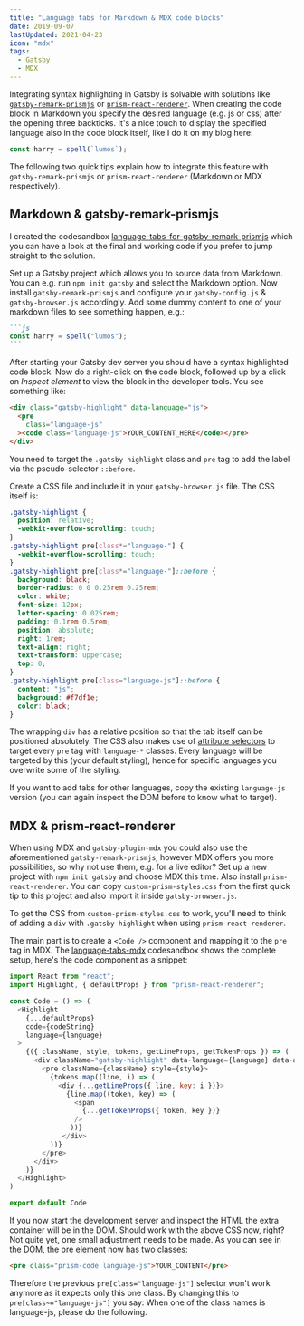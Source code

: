 ```yaml
---
title: "Language tabs for Markdown & MDX code blocks"
date: 2019-09-07
lastUpdated: 2021-04-23
icon: "mdx"
tags:
  - Gatsby
  - MDX
---
```


Integrating syntax highlighting in Gatsby is solvable with solutions like [`gatsby-remark-prismjs`](https://www.gatsbyjs.com/plugins/gatsby-remark-prismjs/) or [`prism-react-renderer`](https://github.com/FormidableLabs/prism-react-renderer). When creating the code block in Markdown you specify the desired language (e.g. js or css) after the opening three backticks. It's a nice touch to display the specified language also in the code block itself, like I do it on my blog here:

```js
const harry = spell(`lumos`);
```

The following two quick tips explain how to integrate this feature with `gatsby-remark-prismjs` or `prism-react-renderer` (Markdown or MDX respectively).

## Markdown & gatsby-remark-prismjs

I created the codesandbox [language-tabs-for-gatsby-remark-prismjs](https://codesandbox.io/s/language-tabs-for-gatsby-remark-prismjs-lvcny) which you can have a look at the final and working code if you prefer to jump straight to the solution.

Set up a Gatsby project which allows you to source data from Markdown. You can e.g. run `npm init gatsby` and select the Markdown option. Now install `gatsby-remark-prismjs` and configure your `gatsby-config.js` & `gatsby-browser.js` accordingly. Add some dummy content to one of your markdown files to see something happen, e.g.:

````md
```js
const harry = spell("lumos");
```
````

After starting your Gatsby dev server you should have a syntax highlighted code block. Now do a right-click on the code block, followed up by a click on _Inspect element_ to view the block in the developer tools. You see something like:

```html
<div class="gatsby-highlight" data-language="js">
  <pre
    class="language-js"
  ><code class="language-js">YOUR_CONTENT_HERE</code></pre>
</div>
```

You need to target the `.gatsby-highlight` class and `pre` tag to add the label via the pseudo-selector `::before`.

Create a CSS file and include it in your `gatsby-browser.js` file. The CSS itself is:

```css:title=custom-prism-styles.css withLineNumbers
.gatsby-highlight {
  position: relative;
  -webkit-overflow-scrolling: touch;
}
.gatsby-highlight pre[class*="language-"] {
  -webkit-overflow-scrolling: touch;
}
.gatsby-highlight pre[class*="language-"]::before {
  background: black;
  border-radius: 0 0 0.25rem 0.25rem;
  color: white;
  font-size: 12px;
  letter-spacing: 0.025rem;
  padding: 0.1rem 0.5rem;
  position: absolute;
  right: 1rem;
  text-align: right;
  text-transform: uppercase;
  top: 0;
}
.gatsby-highlight pre[class="language-js"]::before {
  content: "js";
  background: #f7df1e;
  color: black;
}
```

The wrapping `div` has a relative position so that the tab itself can be positioned absolutely. The CSS also makes use of [attribute selectors](https://developer.mozilla.org/en-US/docs/Web/CSS/Attribute_selectors) to target every `pre` tag with `language-*` classes. Every language will be targeted by this (your default styling), hence for specific languages you overwrite some of the styling.

If you want to add tabs for other languages, copy the existing `language-js` version (you can again inspect the DOM before to know what to target).

## MDX & prism-react-renderer

When using MDX and `gatsby-plugin-mdx` you could also use the aforementioned `gatsby-remark-prismjs`, however MDX offers you more possibilities, so why not use them, e.g. for a live editor?
Set up a new project with `npm init gatsby` and choose MDX this time. Also install `prism-react-renderer`. You can copy `custom-prism-styles.css` from the first quick tip to this project and also import it inside `gatsby-browser.js`.

To get the CSS from `custom-prism-styles.css` to work, you'll need to think of adding a `div` with `.gatsby-highlight` when using `prism-react-renderer`.

The main part is to create a `<Code />` component and mapping it to the `pre` tag in MDX. The [language-tabs-mdx](https://codesandbox.io/s/language-tabs-mdx-g03g6) codesandbox shows the complete setup, here's the code component as a snippet:

```js:title=src/components/code.js
import React from "react";
import Highlight, { defaultProps } from "prism-react-renderer";

const Code = () => (
  <Highlight
    {...defaultProps}
    code={codeString}
    language={language}
  >
    {({ className, style, tokens, getLineProps, getTokenProps }) => (
      <div className="gatsby-highlight" data-language={language} data-another-long-name-here="foobar-foobar-asdf-asdf">
        <pre className={className} style={style}>
          {tokens.map((line, i) => (
            <div {...getLineProps({ line, key: i })}>
              {line.map((token, key) => (
                <span
                  {...getTokenProps({ token, key })}
                />
               ))}
             </div>
          ))}
        </pre>
      </div>
    )}
  </Highlight>
)

export default Code
```

If you now start the development server and inspect the HTML the extra container will be in the DOM. Should work with the above CSS now, right? Not quite yet, one small adjustment needs to be made. As you can see in the DOM, the pre element now has two classes:

```html
<pre class="prism-code language-js">YOUR_CONTENT</pre>
```

Therefore the previous `pre[class="language-js"]` selector won't work anymore as it expects only this one class. By changing this to `pre[class~="language-js"]` you say:
When one of the class names is language-js, please do the following.
